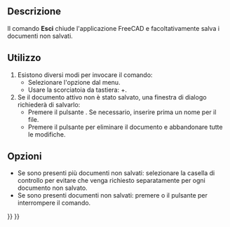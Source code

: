 <languages/>

{{Docnav/it
|[[Std_PrintPdf/it|Stampa Pdf]]
|
|[[Std_File_Menu/it|Menu File]]
|IconL=Std_PrintPdf.svg
|IconR=
|IconC=Freecad.svg
}}

{{GuiCommand/it
|Name=Std_Quit
|Name/it=Esci
|MenuLocation=File → Esci
|Workbenches=Tutti
|Shortcut={{KEY|Alt}}+{{KEY|F4}}
|SeeAlso=[[Std_CloseActiveWindow/it|Chiudi]]
}}

<span id="Description"></span>
==Descrizione==

Il comando '''Esci''' chiude l'applicazione FreeCAD e facoltativamente salva i documenti non salvati.

<span id="Usage"></span>
==Utilizzo==

# Esistono diversi modi per invocare il comando:
#* Selezionare l'opzione {{MenuCommand|File → [[Image:Std_Quit.svg|16px]] Esci}} dal menu.
#* Usare la scorciatoia da tastiera: {{KEY|Alt}}+{{KEY|F4}}.
# Se il documento attivo non è stato salvato, una finestra di dialogo richiederà di salvarlo:
#* Premere il pulsante {{Button|Salva}}. Se necessario, inserire prima un nome per il file.
#* Premere il pulsante {{Button|Tralascia}} per eliminare il documento e abbandonare tutte le modifiche.

<span id="Options"></span>
==Opzioni==

* Se sono presenti più documenti non salvati: selezionare la casella di controllo {{MenuCommand|Applica la risposta a tutti}} per evitare che venga richiesto separatamente per ogni documento non salvato.
* Se sono presenti documenti non salvati: premere {{KEY|Esc}} o il pulsante {{KEY|Annulla}} per interrompere il comando.


{{Docnav/it
|[[Std_PrintPdf/it|Stampa Pdf]]
|
|[[Std_File_Menu/it|Menu File]]
|IconL=Std_PrintPdf.svg
|IconR=
|IconC=Freecad.svg
}}

{{Std_Base_navi{{#translation:}}}}
{{Userdocnavi{{#translation:}}}}
